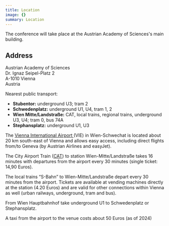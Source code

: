 ```yaml
---
title: Location
image: {}
summary: Location
---
```

The conference will take place at the Austrian Academy of Sciences's main building.

## **Address**

Austrian Academy of Sciences\
Dr. Ignaz Seipel-Platz 2\
A-1010 Vienna\
Austria

Nearest public transport:

* **Stubentor:** underground U3; tram 2
* **Schwedenplatz:** underground U1, U4, tram 1, 2
* **Wien Mitte/Landstraße:** CAT, local trains, regional trains, underground U3, U4; tram 0, bus 74A
* **Stephansplatz:** underground U1, U3 

The [Vienna International Airport ](https://www.viennaairport.com/en/passengers)(VIE) in Wien-Schwechat is located about 20 km south-east of Vienna and allows easy access, including direct flights from/to Geneva (by Austrian Airlines and easyJet).

The City Airport Train ([CAT](https://www.cityairporttrain.com/en/home)) to station Wien-Mitte/Landstraße takes 16 minutes with departures from the airport every 30 minutes (single ticket: 14,90 Euros). 

The local trains “S-Bahn” to Wien-Mitte/Landstraße depart every 30 minutes from the airport. Tickets are available at vending machines directly at the station (4.20 Euros) and are valid for other connections within Vienna as well (urban railways, underground, tram and bus). 

From Wien Hauptbahnhof take underground U1 to Schwedenplatz or Stephansplatz.

A taxi from the airport to the venue costs about 50 Euros (as of 2024)
